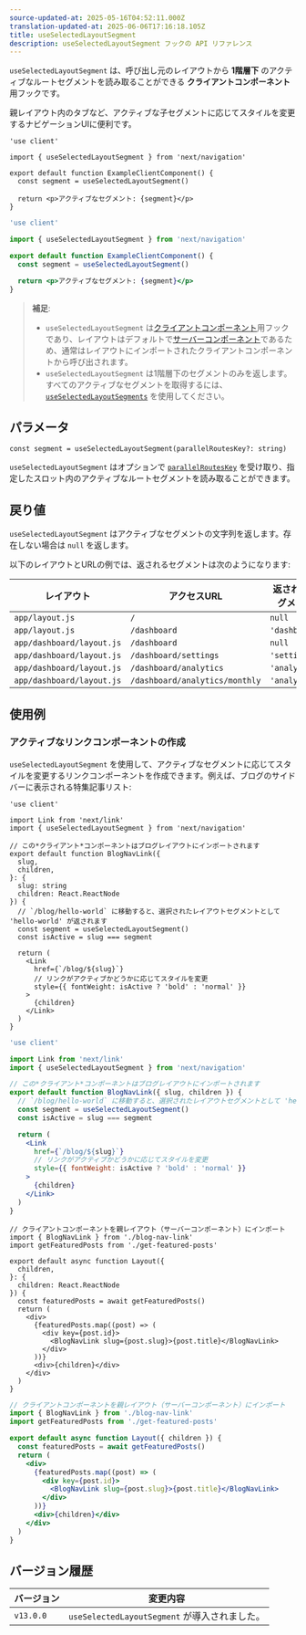 ```yaml
---
source-updated-at: 2025-05-16T04:52:11.000Z
translation-updated-at: 2025-06-06T17:16:18.105Z
title: useSelectedLayoutSegment
description: useSelectedLayoutSegment フックの API リファレンス
---
```


`useSelectedLayoutSegment` は、呼び出し元のレイアウトから **1階層下** のアクティブなルートセグメントを読み取ることができる **クライアントコンポーネント** 用フックです。

親レイアウト内のタブなど、アクティブな子セグメントに応じてスタイルを変更するナビゲーションUIに便利です。

```tsx filename="app/example-client-component.tsx" switcher
'use client'

import { useSelectedLayoutSegment } from 'next/navigation'

export default function ExampleClientComponent() {
  const segment = useSelectedLayoutSegment()

  return <p>アクティブなセグメント: {segment}</p>
}
```

```jsx filename="app/example-client-component.js" switcher
'use client'

import { useSelectedLayoutSegment } from 'next/navigation'

export default function ExampleClientComponent() {
  const segment = useSelectedLayoutSegment()

  return <p>アクティブなセグメント: {segment}</p>
}
```

> **補足**:
>
> - `useSelectedLayoutSegment` は[クライアントコンポーネント](/docs/app/building-your-application/rendering/client-components)用フックであり、レイアウトはデフォルトで[サーバーコンポーネント](/docs/app/building-your-application/rendering/server-components)であるため、通常はレイアウトにインポートされたクライアントコンポーネントから呼び出されます。
> - `useSelectedLayoutSegment` は1階層下のセグメントのみを返します。すべてのアクティブなセグメントを取得するには、[`useSelectedLayoutSegments`](/docs/app/api-reference/functions/use-selected-layout-segments) を使用してください。

## パラメータ

```tsx
const segment = useSelectedLayoutSegment(parallelRoutesKey?: string)
```

`useSelectedLayoutSegment` はオプションで [`parallelRoutesKey`](/docs/app/building-your-application/routing/parallel-routes#useselectedlayoutsegments) を受け取り、指定したスロット内のアクティブなルートセグメントを読み取ることができます。

## 戻り値

`useSelectedLayoutSegment` はアクティブなセグメントの文字列を返します。存在しない場合は `null` を返します。

以下のレイアウトとURLの例では、返されるセグメントは次のようになります:

| レイアウト                    | アクセスURL                    | 返されるセグメント |
| ------------------------- | ------------------------------ | ---------------- |
| `app/layout.js`           | `/`                            | `null`           |
| `app/layout.js`           | `/dashboard`                   | `'dashboard'`    |
| `app/dashboard/layout.js` | `/dashboard`                   | `null`           |
| `app/dashboard/layout.js` | `/dashboard/settings`          | `'settings'`     |
| `app/dashboard/layout.js` | `/dashboard/analytics`         | `'analytics'`    |
| `app/dashboard/layout.js` | `/dashboard/analytics/monthly` | `'analytics'`    |

## 使用例

### アクティブなリンクコンポーネントの作成

`useSelectedLayoutSegment` を使用して、アクティブなセグメントに応じてスタイルを変更するリンクコンポーネントを作成できます。例えば、ブログのサイドバーに表示される特集記事リスト:

```tsx filename="app/blog/blog-nav-link.tsx" switcher
'use client'

import Link from 'next/link'
import { useSelectedLayoutSegment } from 'next/navigation'

// この*クライアント*コンポーネントはブログレイアウトにインポートされます
export default function BlogNavLink({
  slug,
  children,
}: {
  slug: string
  children: React.ReactNode
}) {
  // `/blog/hello-world` に移動すると、選択されたレイアウトセグメントとして 'hello-world' が返されます
  const segment = useSelectedLayoutSegment()
  const isActive = slug === segment

  return (
    <Link
      href={`/blog/${slug}`}
      // リンクがアクティブかどうかに応じてスタイルを変更
      style={{ fontWeight: isActive ? 'bold' : 'normal' }}
    >
      {children}
    </Link>
  )
}
```

```jsx filename="app/blog/blog-nav-link.js" switcher
'use client'

import Link from 'next/link'
import { useSelectedLayoutSegment } from 'next/navigation'

// この*クライアント*コンポーネントはブログレイアウトにインポートされます
export default function BlogNavLink({ slug, children }) {
  // `/blog/hello-world` に移動すると、選択されたレイアウトセグメントとして 'hello-world' が返されます
  const segment = useSelectedLayoutSegment()
  const isActive = slug === segment

  return (
    <Link
      href={`/blog/${slug}`}
      // リンクがアクティブかどうかに応じてスタイルを変更
      style={{ fontWeight: isActive ? 'bold' : 'normal' }}
    >
      {children}
    </Link>
  )
}
```

```tsx filename="app/blog/layout.tsx" switcher
// クライアントコンポーネントを親レイアウト（サーバーコンポーネント）にインポート
import { BlogNavLink } from './blog-nav-link'
import getFeaturedPosts from './get-featured-posts'

export default async function Layout({
  children,
}: {
  children: React.ReactNode
}) {
  const featuredPosts = await getFeaturedPosts()
  return (
    <div>
      {featuredPosts.map((post) => (
        <div key={post.id}>
          <BlogNavLink slug={post.slug}>{post.title}</BlogNavLink>
        </div>
      ))}
      <div>{children}</div>
    </div>
  )
}
```

```jsx filename="app/blog/layout.js" switcher
// クライアントコンポーネントを親レイアウト（サーバーコンポーネント）にインポート
import { BlogNavLink } from './blog-nav-link'
import getFeaturedPosts from './get-featured-posts'

export default async function Layout({ children }) {
  const featuredPosts = await getFeaturedPosts()
  return (
    <div>
      {featuredPosts.map((post) => (
        <div key={post.id}>
          <BlogNavLink slug={post.slug}>{post.title}</BlogNavLink>
        </div>
      ))}
      <div>{children}</div>
    </div>
  )
}
```

## バージョン履歴

| バージョン   | 変更内容                                |
| --------- | -------------------------------------- |
| `v13.0.0` | `useSelectedLayoutSegment` が導入されました。 |